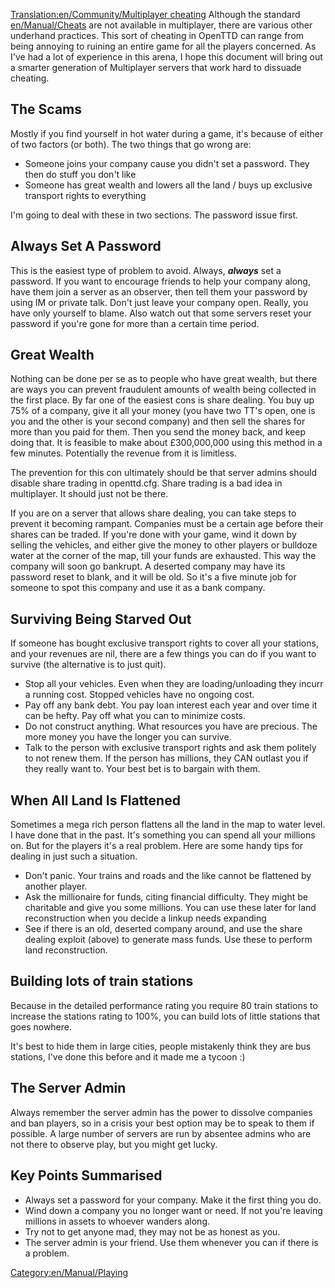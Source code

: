[[Translation:en/Community/Multiplayer cheating]]
[[Category:en/Manual/Playing]]
Although the standard [[en/Manual/Cheats]] are not available in multiplayer, there are various other underhand practices.  This sort of cheating in OpenTTD can range from being annoying to ruining an entire game for all the players concerned. As I've had a lot of experience in this arena, I hope this document will bring out a smarter generation of Multiplayer servers that work hard to dissuade cheating.

==The Scams==

Mostly if you find yourself in hot water during a game, it's because of either of two factors (or both). The two things that go wrong are:

* Someone joins your company cause you didn't set a password. They then do stuff you don't like
* Someone has great wealth and lowers all the land / buys up exclusive transport rights to everything

I'm going to deal with these in two sections. The password issue first.

==Always Set A Password==

This is the easiest type of problem to avoid. Always, '''''always''''' set a password. If you want to encourage friends to help your company along, have them join a server as an observer, then tell them your password by using IM or private talk. Don't just leave your company open. Really, you have only yourself to blame. Also watch out that some servers reset your password if you're gone for more than a certain time period.

==Great Wealth==

Nothing can be done per se as to people who have great wealth, but there are ways you can prevent fraudulent amounts of wealth being collected in the first place. By far one of the easiest cons is share dealing. You buy up 75% of a company, give it all your money (you have two TT's open, one is you and the other is your second company) and then sell the shares for more than you paid for them. Then you send the money back, and keep doing that. It is feasible to make about £300,000,000 using this method in a few minutes. Potentially the revenue from it is limitless.

The prevention for this con ultimately should be that server admins should disable share trading in openttd.cfg. Share trading is a bad idea in multiplayer. It should just not be there.

If you are on a server that allows share dealing, you can take steps to prevent it becoming rampant. Companies must be a certain age before their shares can be traded. If you're done with your game, wind it down by selling the vehicles, and either give the money to other players or bulldoze water at the corner of the map, till your funds are exhausted. This way the company will soon go bankrupt. A deserted company may have its password reset to blank, and it will be old. So it's a five minute job for someone to spot this company and use it as a bank company.

==Surviving Being Starved Out==

If someone has bought exclusive transport rights to cover all your stations, and your revenues are nil, there are a few things you can do if you want to survive (the alternative is to just quit). 

* Stop all your vehicles. Even when they are loading/unloading they incurr a running cost. Stopped vehicles have no ongoing cost.
* Pay off any bank debt. You pay loan interest each year and over time it can be hefty. Pay off what you can to minimize costs.
* Do not construct anything. What resources you have are precious. The more money you have the longer you can survive.
* Talk to the person with exclusive transport rights and ask them politely to not renew them. If the person has millions, they CAN outlast you if they really want to. Your best bet is to bargain with them.

==When All Land Is Flattened==

Sometimes a mega rich person flattens all the land in the map <!-- i guess this means: --> to water level. I have done that in the past. It's something you can spend all your millions on. But for the players it's a real problem. Here are some handy tips for dealing in just such a situation.

* Don't panic. Your trains and roads and the like cannot be flattened by another player.
* Ask the millionaire for funds, citing financial difficulty. They might be charitable and give you some millions. You can use these later for land reconstruction when you decide a linkup needs expanding
* See if there is an old, deserted company around, and use the share dealing exploit (above) to generate mass funds. Use these to perform land reconstruction.

==Building lots of train stations==

Because in the detailed performance rating you require 80 train stations to increase the stations rating to 100%, you can build lots of little stations that goes nowhere.

It's best to hide them in large cities, people mistakenly think they are bus stations, I've done this before and it made me a tycoon :)

==The Server Admin==

Always remember the server admin has the power to dissolve companies and ban players, so in a crisis your best option may be to speak to them if possible. A large number of servers are run by absentee admins who are not there to observe play, but you might get lucky.

==Key Points Summarised==

* Always set a password for your company. Make it the first thing you do.
* Wind down a company you no longer want or need. If not you're leaving millions in assets to whoever wanders along.
* Try not to get anyone mad, they may not be as honest as you.
* The server admin is your friend. Use them whenever you can if there is a problem.